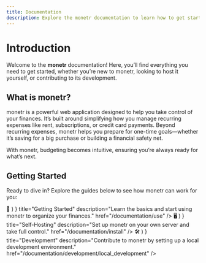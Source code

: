 ```yaml
---
title: Documentation
description: Explore the monetr documentation to learn how to get started, host the application, and contribute to development. Find all the resources you need to effectively manage your finances with monetr.
---
```



# Introduction

Welcome to the **monetr** documentation! Here, you’ll find everything you need to get started, whether you’re new to
monetr, looking to host it yourself, or contributing to its development.

## What is monetr?

monetr is a powerful web application designed to help you take control of your finances. It’s built around simplifying
how you manage recurring expenses like rent, subscriptions, or credit card payments. Beyond recurring expenses, monetr
helps you prepare for one-time goals—whether it’s saving for a big purchase or building a financial safety net.

With monetr, budgeting becomes intuitive, ensuring you’re always ready for what’s next.

## Getting Started

Ready to dive in? Explore the guides below to see how monetr can work for you:

<Cards>
  <Cards.Card
    icon={ (<Fragment>📖 </Fragment>) }
    title="Getting Started"
    description="Learn the basics and start using monetr to organize your finances."
    href="/documentation/use"
  />
  <Cards.Card
    icon={ (<Fragment>🖥️ </Fragment>) }
    title="Self-Hosting"
    description="Set up monetr on your own server and take full control."
    href="/documentation/install"
  />
  <Cards.Card
    icon={ (<Fragment>🛠️ </Fragment>) }
    title="Development"
    description="Contribute to monetr by setting up a local development environment."
    href="/documentation/development/local_development"
  />
</Cards>
